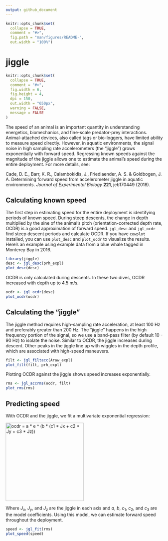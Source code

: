 ```yaml
---
output: github_document
---
```


<!-- README.md is generated from README.Rmd. Please edit that file -->
```r
knitr::opts_chunk$set(
  collapse = TRUE,
  comment = "#>",
  fig.path = "man/figures/README-",
  out.width = "100%")
```

# jiggle

```r
knitr::opts_chunk$set(
  collapse = TRUE,
  comment = "#>",
  fig.width = 6,
  fig.height = 4,
  dpi = 150,
  out.width = "650px",
  warning = FALSE,
  message = FALSE
)
```

The speed of an animal is an important quantity in understanding energetics, biomechanics, and fine-scale predator-prey interactions. Animal-attached devices, also called tags or bio-loggers, have limited ability to measure speed directly. However, in aquatic environments, the signal noise in high sampling rate accelerometers (the "jiggle") grows exponentially with forward speed. Regressing known speeds against the magnitude of the jiggle allows one to estimate the animal's speed during the entire deployment. For more details, see: 

Cade, D. E., Barr, K. R., Calambokidis, J., Friedlaender, A. S. & Goldbogen, J. A. Determining forward speed from accelerometer jiggle in aquatic environments. *Journal of Experimental Biology* **221**, jeb170449 (2018).

## Calculating known speed

The first step in estimating speed for the entire deployment is identifying periods of known speed. During steep descents, the change in depth multiplied by the sine of the animal's pitch (orientation-corrected depth rate, OCDR) is a good approximation of forward speed. `jgl_desc` and `jgl_ocdr` find steep descent periods and calculate OCDR. If you have `cowplot` installed, you can use `plot_desc` and `plot_ocdr` to visualize the results. Here's an example using example data from a blue whale tagged in Monterey Bay in 2016.

```r
library(jiggle)
desc <- jgl_desc(prh_expl)
plot_desc(desc)
```

OCDR is only calculated during descents. In these two dives, OCDR increased with depth up to 4.5 m/s.

```r
ocdr <- jgl_ocdr(desc)
plot_ocdr(ocdr)
```

## Calculating the "jiggle"

The jiggle method requires high-sampling rate acceleration, at least 100 Hz and preferably greater than 200 Hz. The "jiggle" happens in the high frequency portion of the signal, so we use a band-pass filter (by default 10 - 90 Hz) to isolate the noise. Similar to OCDR, the jiggle increases during descent. Other peaks in the jiggle line up with wiggles in the depth profile, which are associated with high-speed maneuvers.

```r
filt <- jgl_filtacc(Araw_expl)
plot_filt(filt, prh_expl)
```

Plotting OCDR against the jiggle shows speed increases exponentially.

```r
rms <- jgl_accrms(ocdr, filt)
plot_rms(rms)
```

## Predicting speed

With OCDR and the jiggle, we fit a multivariate exponential regression:

![](man/figures/jgl_formula.png "ocdr = a * e ^ (b * (c1 * Jx + c2 * Jy + c3 * Jz))"){width=250px}

Where $J_x$, $J_y$, and $J_z$ are the jiggle in each axis and $a$, $b$, $c_1$, $c_2$, and $c_3$ are the model coefficients. Using this model, we can estimate forward speed throughout the deployment.

```r
speed <- jgl_fit(rms)
plot_speed(speed)
```

